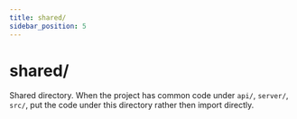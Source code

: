 ```yaml
---
title: shared/
sidebar_position: 5
---
```

# shared/

Shared directory. When the project has common code under `api/`, `server/`, `src/`, put the code under this directory rather then import directly.
